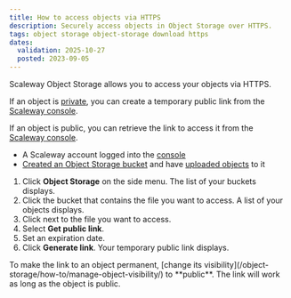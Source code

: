 ```yaml
---
title: How to access objects via HTTPS
description: Securely access objects in Object Storage over HTTPS.
tags: object storage object-storage download https
dates:
  validation: 2025-10-27
  posted: 2023-09-05
---
```



Scaleway Object Storage allows you to access your objects via HTTPS.

If an object is [private](/object-storage/how-to/manage-object-visibility/), you can create a temporary public link from the [Scaleway console](https://console.scaleway.com).

If an object is public, you can retrieve the link to access it from the [Scaleway console](https://console.scaleway.com).

<Requirements />

- A Scaleway account logged into the [console](https://console.scaleway.com)
- [Created an Object Storage bucket](/object-storage/how-to/create-a-bucket/) and have [uploaded objects](/object-storage/how-to/upload-files-into-a-bucket/) to it

1. Click **Object Storage** on the side menu. The list of your buckets displays.
2. Click the bucket that contains the file you want to access. A list of your objects displays.
3. Click <Icon name="more" /> next to the file you want to access.
4. Select **Get public link**.
5. Set an expiration date.
6. Click **Generate link**. Your temporary public link displays.

<Message type="note">
  To make the link to an object permanent, [change its visibility](/object-storage/how-to/manage-object-visibility/) to **public**. The link will work as long as the object is public.
</Message>

